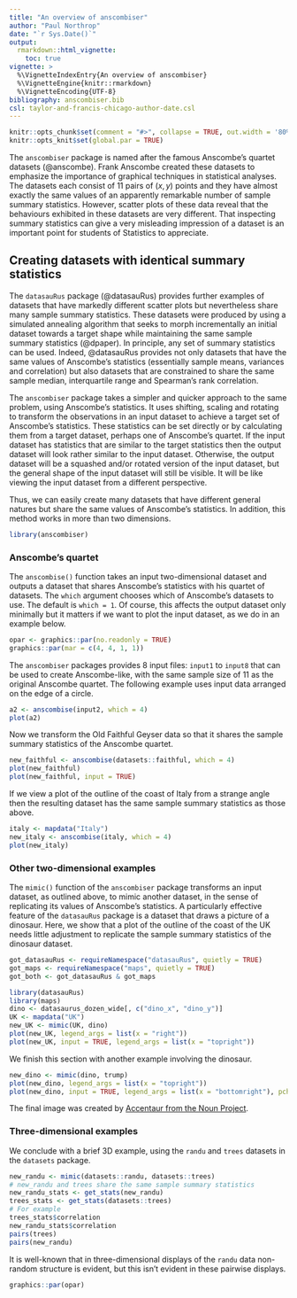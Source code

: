 ```yaml
---
title: "An overview of anscombiser"
author: "Paul Northrop"
date: "`r Sys.Date()`"
output: 
  rmarkdown::html_vignette:
    toc: true
vignette: >
  %\VignetteIndexEntry{An overview of anscombiser}
  %\VignetteEngine{knitr::rmarkdown}
  %\VignetteEncoding{UTF-8}
bibliography: anscombiser.bib
csl: taylor-and-francis-chicago-author-date.csl
---
```


```r
knitr::opts_chunk$set(comment = "#>", collapse = TRUE, out.width = '80%', fig.align = 'center', fig.width = 7, fig.height = 7)
knitr::opts_knit$set(global.par = TRUE)
```

The `anscombiser` package is named after the famous Anscombe's quartet datasets (@anscombe).  Frank Anscombe created these datasets to emphasize the importance of graphical techniques in statistical analyses.  The datasets each consist of 11 pairs of $(x, y)$ points and they have almost exactly the same values of an apparently remarkable number of sample summary statistics.  However, scatter plots of these data reveal that the behaviours exhibited in these datasets are very different.  That inspecting summary statistics can give a very misleading impression of a dataset is an important point for students of Statistics to appreciate.

## Creating datasets with identical summary statistics

The `datasauRus` package (@datasauRus) provides further examples of datasets that have markedly different scatter plots but nevertheless share many sample summary statistics.  These datasets were produced by using a simulated annealing algorithm that seeks to morph incrementally an initial dataset towards a target shape while maintaining the same sample summary statistics (@dpaper). In principle, any set of summary statistics can be used.  Indeed, @datasauRus provides not only datasets that have the same values of Anscombe's statistics (essentially sample means, variances and correlation) but also datasets that are constrained to share the same sample median, interquartile range and Spearman's rank correlation.

The `anscombiser` package takes a simpler and quicker approach to the same problem, using Anscombe's statistics.  It uses shifting, scaling and rotating to transform the observations in an input dataset to achieve a target set of Anscombe's statistics.  These statistics can be set directly or by calculating them from a target dataset, perhaps one of Anscombe's quartet.  If the input dataset has statistics that are similar to the target statistics then the output dataset will look rather similar to the input dataset.  Otherwise, the output dataset will be a squashed and/or rotated version of the input dataset, but the general shape of the input dataset will still be visible.  It will be like viewing the input dataset from a different perspective.

Thus, we can easily create many datasets that have different general natures but share the same values of Anscombe's statistics.  In addition, this method works in more than two dimensions. 

```r
library(anscombiser)
```

### Anscombe's quartet

The `anscombise()` function takes an input two-dimensional dataset and outputs a dataset that shares Anscombe's statistics with his quartet of datasets.  The `which` argument chooses which of Anscombe's datasets to use.  The default is `which = 1`. Of course, this affects the output dataset only minimally but it matters if we want to plot the input dataset, as we do in an example below.

```r
opar <- graphics::par(no.readonly = TRUE)
graphics::par(mar = c(4, 4, 1, 1))
```

The `anscombiser` packages provides 8 input files: `input1` to `input8` that can be used to create Anscombe-like, with the same sample size of 11 as the original Anscombe quartet.  The following example uses input data arranged on the edge of a circle.

```r
a2 <- anscombise(input2, which = 4)
plot(a2)
```

Now we transform the Old Faithful Geyser data so that it shares the sample summary statistics of the Anscombe quartet.

```r
new_faithful <- anscombise(datasets::faithful, which = 4)
plot(new_faithful)
plot(new_faithful, input = TRUE)
```

If we view a plot of the outline of the coast of Italy from a strange angle then the resulting dataset has the same sample summary statistics as those above. 

```r
italy <- mapdata("Italy")
new_italy <- anscombise(italy, which = 4)
plot(new_italy)
```

### Other two-dimensional examples

The `mimic()` function of the `anscombiser` package transforms an input dataset, as outlined above, to mimic another dataset, in the sense of replicating its values of Anscombe's statistics.  A particularly effective feature of the `datasauRus` package is a dataset that draws a picture of a dinosaur.  Here, we show that a plot of the outline of the coast of the UK needs little adjustment to replicate the sample summary statistics of the dinosaur dataset.   

```r
got_datasauRus <- requireNamespace("datasauRus", quietly = TRUE)
got_maps <- requireNamespace("maps", quietly = TRUE)
got_both <- got_datasauRus & got_maps
```

```r
library(datasauRus)
library(maps)
dino <- datasaurus_dozen_wide[, c("dino_x", "dino_y")]
UK <- mapdata("UK")
new_UK <- mimic(UK, dino)
plot(new_UK, legend_args = list(x = "right"))
plot(new_UK, input = TRUE, legend_args = list(x = "topright"))
```

We finish this section with another example involving the dinosaur.

```r
new_dino <- mimic(dino, trump)
plot(new_dino, legend_args = list(x = "topright"))
plot(new_dino, input = TRUE, legend_args = list(x = "bottomright"), pch = 20)
```

The final image was created by [Accentaur from the Noun Project](https://thenounproject.com/term/donald-trump/727774/). 

### Three-dimensional examples

We conclude with a brief 3D example, using the `randu` and `trees` datasets in the `datasets` package. 

```r
new_randu <- mimic(datasets::randu, datasets::trees)
# new_randu and trees share the same sample summary statistics
new_randu_stats <- get_stats(new_randu)
trees_stats <- get_stats(datasets::trees)
# For example
trees_stats$correlation
new_randu_stats$correlation
pairs(trees)
pairs(new_randu)
```

It is well-known that in three-dimensional displays of the `randu` data non-random structure is evident, but this isn't evident in these pairwise displays. 

```r
graphics::par(opar)
```
